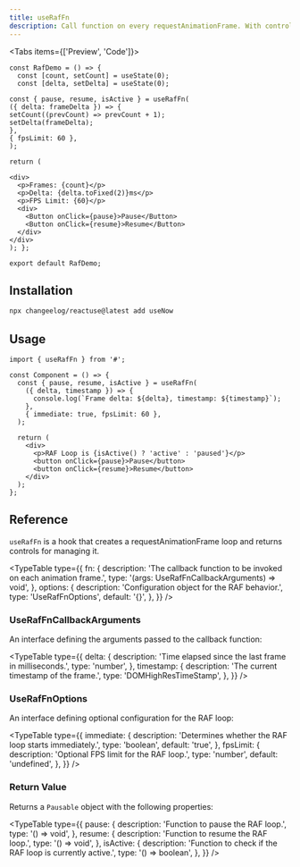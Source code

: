 ```yaml
---
title: useRafFn
description: Call function on every requestAnimationFrame. With controls of pausing and resuming.
---
```


<Tabs items={['Preview', 'Code']}>
  <Tab value="Preview">
    <RafDemo />
  </Tab>
  <Tab value="Code">
```tsx
const RafDemo = () => {
  const [count, setCount] = useState(0);
  const [delta, setDelta] = useState(0);

const { pause, resume, isActive } = useRafFn(
({ delta: frameDelta }) => {
setCount((prevCount) => prevCount + 1);
setDelta(frameDelta);
},
{ fpsLimit: 60 },
);

return (

<div>
  <p>Frames: {count}</p>
  <p>Delta: {delta.toFixed(2)}ms</p>
  <p>FPS Limit: {60}</p>
  <div>
    <Button onClick={pause}>Pause</Button>
    <Button onClick={resume}>Resume</Button>
  </div>
</div>
); };

export default RafDemo;
```
  </Tab>
</Tabs>

## Installation

```bash
npx changeelog/reactuse@latest add useNow
```

## Usage

```tsx
import { useRafFn } from '#';

const Component = () => {
  const { pause, resume, isActive } = useRafFn(
    ({ delta, timestamp }) => {
      console.log(`Frame delta: ${delta}, timestamp: ${timestamp}`);
    },
    { immediate: true, fpsLimit: 60 },
  );

  return (
    <div>
      <p>RAF Loop is {isActive() ? 'active' : 'paused'}</p>
      <button onClick={pause}>Pause</button>
      <button onClick={resume}>Resume</button>
    </div>
  );
};
```

## Reference

`useRafFn` is a hook that creates a requestAnimationFrame loop and returns controls for managing it.

<TypeTable
  type={{
    fn: {
      description:
        'The callback function to be invoked on each animation frame.',
      type: '(args: UseRafFnCallbackArguments) => void',
    },
    options: {
      description: 'Configuration object for the RAF behavior.',
      type: 'UseRafFnOptions',
      default: '{}',
    },
  }}
/>

### UseRafFnCallbackArguments

An interface defining the arguments passed to the callback function:

<TypeTable
  type={{
    delta: {
      description: 'Time elapsed since the last frame in milliseconds.',
      type: 'number',
    },
    timestamp: {
      description: 'The current timestamp of the frame.',
      type: 'DOMHighResTimeStamp',
    },
  }}
/>

### UseRafFnOptions

An interface defining optional configuration for the RAF loop:

<TypeTable
  type={{
    immediate: {
      description: 'Determines whether the RAF loop starts immediately.',
      type: 'boolean',
      default: 'true',
    },
    fpsLimit: {
      description: 'Optional FPS limit for the RAF loop.',
      type: 'number',
      default: 'undefined',
    },
  }}
/>

### Return Value

Returns a `Pausable` object with the following properties:

<TypeTable
  type={{
    pause: {
      description: 'Function to pause the RAF loop.',
      type: '() => void',
    },
    resume: {
      description: 'Function to resume the RAF loop.',
      type: '() => void',
    },
    isActive: {
      description: 'Function to check if the RAF loop is currently active.',
      type: '() => boolean',
    },
  }}
/>


